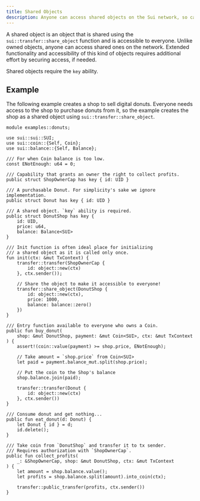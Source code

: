 ```yaml
---
title: Shared Objects
description: Anyone can access shared objects on the Sui network, so care must be taken to secure access, if needed.
---
```


A shared object is an object that is shared using the `sui::transfer::share_object` function and is accessible to everyone. Unlike owned objects, anyone can access shared ones on the network. Extended functionality and accessibility of this kind of objects requires additional effort by securing access, if needed.

Shared objects require the `key` ability.

## Example

The following example creates a shop to sell digital donuts. Everyone needs access to the shop to purchase donuts from it, so the example creates the shop as a shared object using `sui::transfer::share_object`.

```move
module examples::donuts;

use sui::sui::SUI;
use sui::coin::{Self, Coin};
use sui::balance::{Self, Balance};

/// For when Coin balance is too low.
const ENotEnough: u64 = 0;

/// Capability that grants an owner the right to collect profits.
public struct ShopOwnerCap has key { id: UID }

/// A purchasable Donut. For simplicity's sake we ignore implementation.
public struct Donut has key { id: UID }

/// A shared object. `key` ability is required.
public struct DonutShop has key {
    id: UID,
    price: u64,
    balance: Balance<SUI>
}

/// Init function is often ideal place for initializing
/// a shared object as it is called only once.
fun init(ctx: &mut TxContext) {
    transfer::transfer(ShopOwnerCap {
        id: object::new(ctx)
    }, ctx.sender());

    // Share the object to make it accessible to everyone!
    transfer::share_object(DonutShop {
        id: object::new(ctx),
        price: 1000,
        balance: balance::zero()
    })
}

/// Entry function available to everyone who owns a Coin.
public fun buy_donut(
    shop: &mut DonutShop, payment: &mut Coin<SUI>, ctx: &mut TxContext
) {
    assert!(coin::value(payment) >= shop.price, ENotEnough);

    // Take amount = `shop.price` from Coin<SUI>
    let paid = payment.balance_mut.split(shop.price);

    // Put the coin to the Shop's balance
    shop.balance.join(paid);

    transfer::transfer(Donut {
        id: object::new(ctx)
    }, ctx.sender())
}

/// Consume donut and get nothing...
public fun eat_donut(d: Donut) {
    let Donut { id } = d;
    id.delete();
}

/// Take coin from `DonutShop` and transfer it to tx sender.
/// Requires authorization with `ShopOwnerCap`.
public fun collect_profits(
    _: &ShopOwnerCap, shop: &mut DonutShop, ctx: &mut TxContext
) {
    let amount = shop.balance.value();
    let profits = shop.balance.split(amount).into_coin(ctx);

    transfer::public_transfer(profits, ctx.sender())
}
```
